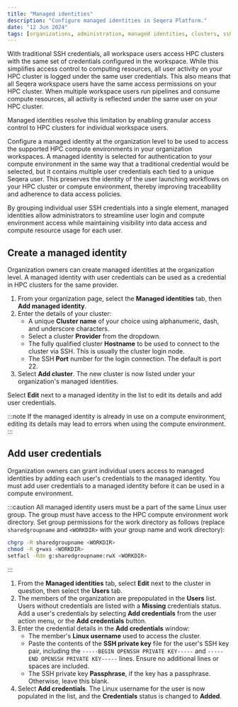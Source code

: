 ```yaml
---
title: "Managed identities"
description: "Configure managed identities in Seqera Platform."
date: "12 Jun 2024"
tags: [organizations, administration, managed identities, clusters, ssh, credentials]
---
```


With traditional SSH credentials, all workspace users access HPC clusters with the same set of credentials configured in the workspace. While this simplifies access control to computing resources, all user activity on your HPC cluster is logged under the same user credentials. This also means that all Seqera workspace users have the same access permissions on your HPC cluster. When multiple workspace users run pipelines and consume compute resources, all activity is reflected under the same user on your HPC cluster. 

Managed identities resolve this limitation by enabling granular access control to HPC clusters for individual workspace users. 

Configure a managed identity at the organization level to be used to access the supported HPC compute environments in your organization workspaces. A managed identity is selected for authentication to your compute environment in the same way that a traditional credential would be selected, but it contains multiple user credentials each tied to a unique Seqera user. This preserves the identity of the user launching workflows on your HPC cluster or compute environment, thereby improving traceability and adherence to data access policies. 

By grouping individual user SSH credentials into a single element, managed identities allow administrators to streamline user login and compute environment access while maintaining visibility into data access and compute resource usage for each user. 

## Create a managed identity 

Organization owners can create managed identities at the organization level. A managed identity with user credentials can be used as a credential in HPC clusters for the same provider. 

1. From your organization page, select the **Managed identities** tab, then **Add managed identity**.
1. Enter the details of your cluster:
    - A unique **Cluster name** of your choice using alphanumeric, dash, and underscore characters. 
    - Select a cluster **Provider** from the dropdown.
    - The fully qualified cluster **Hostname** to be used to connect to the cluster via SSH. This is usually the cluster login node. 
    - The SSH **Port** number for the login connection. The default is port 22. 
1. Select **Add cluster**. The new cluster is now listed under your organization's managed identities. 

Select **Edit** next to a managed identity in the list to edit its details and add user credentials. 

:::note
If the managed identity is already in use on a compute environment, editing its details may lead to errors when using the compute environment. 
:::

## Add user credentials 

Organization owners can grant individual users access to managed identities by adding each user's credentials to the managed identity. You must add user credentials to a managed identity before it can be used in a compute environment.

:::caution 
All managed identity users must be a part of the same Linux user group. The group must have access to the HPC compute environment work directory. Set group permissions for the work directory as follows (replace `sharedgroupname` and `<WORKDIR>` with your group name and work directory):

```bash
chgrp -R sharedgroupname <WORKDIR>
chmod -R g+wxs <WORKDIR>
setfacl -Rdm g:sharedgroupname:rwX <WORKDIR>
```
:::

1. From the **Managed identities** tab, select **Edit** next to the cluster in question, then select the **Users** tab. 
1. The members of the organization are prepopulated in the **Users** list. Users without credentials are listed with a **Missing** credentials status. Add a user's credentials by selecting **Add credentials** from the user action menu, or the **Add credentials** button. 
1. Enter the credential details in the **Add credentials** window:
    - The member's **Linux username** used to access the cluster.
    - Paste the contents of the **SSH private key** file for the user's SSH key pair, including the `-----BEGIN OPENSSH PRIVATE KEY-----` and `-----END OPENSSH PRIVATE KEY-----` lines. Ensure no additional lines or spaces are included.
    - The SSH private key **Passphrase**, if the key has a passphrase. Otherwise, leave this blank. 
1. Select **Add credentials**. The Linux username for the user is now populated in the list, and the **Credentials** status is changed to **Added**. 